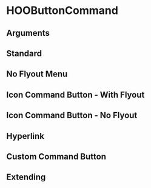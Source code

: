 
<Meta of={HooButtonCommandStories} />

# HOOButtonCommand

## Arguments

<ArgTypes of={HOOButtonCommand} />

## Standard

<Canvas of={HooButtonCommandStories.Standard} />

## No Flyout Menu

<Canvas of={HooButtonCommandStories.StandardNoFlyoutMenu} />

## Icon Command Button - With Flyout

<Canvas of={HooButtonCommandStories.IconCommand} />

## Icon Command Button - No Flyout

<Canvas of={HooButtonCommandStories.IconCommandNoFlyoutMenu} />

## Hyperlink

<Canvas of={HooButtonCommandStories.Hyperlink} />

## Custom Command Button

<Canvas of={HooButtonCommandStories.CustomCommandButton} />

## Extending

<Canvas of={HooButtonCommandStories.Extending} />
